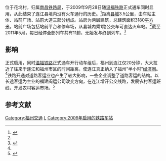 {{Infobox China railway station
|车站名称=连江站
|图片=Lianjiang Railway Station platform, 2014-06 03.jpg
|图片介紹=
|车站拼音=lián jiāng zhàn
|英文名称={{lang|en|Lianjiang Station}}
|车站类型=
|车站位置=[[福建省|福建省]][[福州市|福州市]][[连江县_(福州市)|连江县]][[江南镇_(连江县)|江南镇]]花坞村
|坐标={{coord|26|11|51.18|N|119|33|47.12|E|display=inline,title|region:CN}}
|归属=[[南昌铁路局|南昌铁路局]]
|使用状态=使用中
|线路=[[温福铁路|温福铁路]]
|车站等级=[[四等站_(中国大陆)|四等站]]
|车站代码 = 34012
|拼音码 = LJI
|电报码 = LKS
|月台数目=2
|侧式站台=1
|岛式站台=1
|站台面=3
|正线=
|到发线=
}}

'''{{PAGENAMEBASE}}'''位于{{PRC admin/fullname|35/01/22/117/000|4}}花坞村，归属[[南昌铁路局|南昌铁路局]]，于2009年9月28日随[[温福铁路|温福铁路]]正式通车同时启用，从此结束了连江县境内没有火车通行的历史。<ref name="ref0">{{cite web |url=http://www.fuzhou.gov.cn/zfb/xxgk/fzdt/xsqdt/ljx/200910/t20091016_44699.htm |title=百年期盼 今朝梦圆 温福铁路连江火车站今日开通运营 |accessdate=2011-06-07 |deadurl=yes |archiveurl=https://web.archive.org/web/20110706054834/http://www.fuzhou.gov.cn/zfb/xxgk/fzdt/xsqdt/ljx/200910/t20091016_44699.htm |archivedate=2011-07-06 }}</ref>{{PAGENAMEBASE}}距离[[县城|县城]]3.5公里，由车站主体、站前广场、站前大道三部分组成。站房为两层建筑，总建筑面积3180[[平方米|平方米]]。站前广场包括站前平台和停车场，从县城内乘1路公交车可直达火车站。<ref name="ref0" />截至2011年5月，每日经停{{PAGENAMEBASE}}全部列车共有11趟，无始发与终到列车。<ref>{{cite web|url=http://www.12306.cn/mormhweb/kyfw/lcskbcx/|title=中国铁路客户服务中心|accessdate=2011-05-27|archive-date=2012-09-21|archive-url=https://web.archive.org/web/20120921012229/http://www.12306.cn/mormhweb/kyfw/lcskbcx/|dead-url=no}}</ref>

==影响==
{{PAGENAMEBASE}}正式启用，同时[[温福铁路|温福铁路]]正式通车开行动车组后，福州到连江仅20分钟，大大拉近了往来于连江和福州市区的时间距离，使连江真正纳入了福州“半小时”[[经济圈|经济圈]]。<ref name="ref0" />铁路开通对道路客运业也产生了较大影响，一些企业调整了道路客运的结构。以长途客运为主业的福建闽运公司改变方向，在连江增开公交线路，发展农村客运班线，开发农村客运市场。<ref>{{cite web|url=http://www.fzpf.gov.cn/sqpd/news315.asp?newsid=215397|title=应对动车组冲击发展农村客运班线 连江增开公交线路|accessdate=2011-05-27}}{{dead link|date=2018年1月 |bot=InternetArchiveBot |fix-attempted=yes }}</ref>

==参考文献==
{{reflist}}

{{温福铁路}}

[[Category:福州交通|Category:福州交通]]
[[Category:福州市铁路车站|L]]
[[Category:2009年启用的铁路车站|Category:2009年启用的铁路车站]]